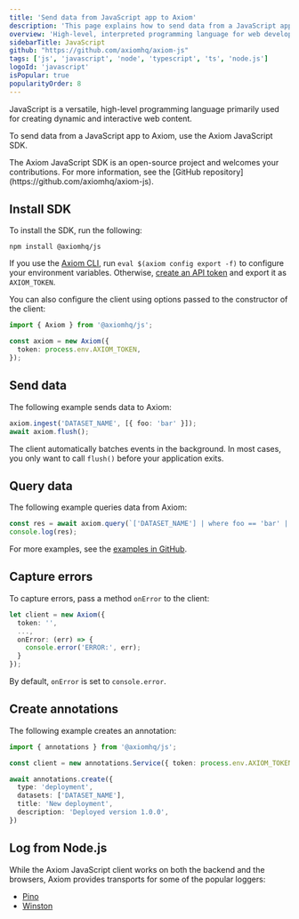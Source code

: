 ```yaml
---
title: 'Send data from JavaScript app to Axiom'
description: 'This page explains how to send data from a JavaScript app to Axiom.'
overview: 'High-level, interpreted programming language for web development'
sidebarTitle: JavaScript
github: "https://github.com/axiomhq/axiom-js"
tags: ['js', 'javascript', 'node', 'typescript', 'ts', 'node.js']
logoId: 'javascript'
isPopular: true
popularityOrder: 8
---
```


JavaScript is a versatile, high-level programming language primarily used for creating dynamic and interactive web content.

To send data from a JavaScript app to Axiom, use the Axiom JavaScript SDK.

<Note>
The Axiom JavaScript SDK is an open-source project and welcomes your contributions. For more information, see the [GitHub repository](https://github.com/axiomhq/axiom-js).
</Note>


<Prerequisites />

## Install SDK

To install the SDK, run the following:

```shell
npm install @axiomhq/js
```

If you use the [Axiom CLI](/reference/cli), run `eval $(axiom config export -f)` to configure your environment variables. Otherwise, [create an API token](/reference/tokens) and export it as `AXIOM_TOKEN`.

You can also configure the client using options passed to the constructor of the client:

```ts
import { Axiom } from '@axiomhq/js';

const axiom = new Axiom({
  token: process.env.AXIOM_TOKEN,
});
```

## Send data

The following example sends data to Axiom:

```ts
axiom.ingest('DATASET_NAME', [{ foo: 'bar' }]);
await axiom.flush();
```

The client automatically batches events in the background. In most cases, you only want to call `flush()` before your application exits.

## Query data

The following example queries data from Axiom:

```ts
const res = await axiom.query(`['DATASET_NAME'] | where foo == 'bar' | limit 100`);
console.log(res);
```

For more examples, see the [examples in GitHub](https://github.com/axiomhq/axiom-js/tree/main/examples).

## Capture errors

To capture errors, pass a method `onError` to the client:

```ts
let client = new Axiom({
  token: '',
  ...,
  onError: (err) => {
    console.error('ERROR:', err);
  }
});
```

By default, `onError` is set to `console.error`.

## Create annotations

The following example creates an annotation:

```ts
import { annotations } from '@axiomhq/js';

const client = new annotations.Service({ token: process.env.AXIOM_TOKEN });

await annotations.create({
  type: 'deployment',
  datasets: ['DATASET_NAME'],
  title: 'New deployment',
  description: 'Deployed version 1.0.0',
})
```

## Log from Node.js

While the Axiom JavaScript client works on both the backend and the browsers, Axiom provides transports for some of the popular loggers:

- [Pino](/guides/pino)
- [Winston](/guides/winston)
